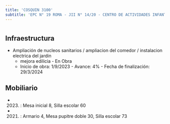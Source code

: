 ```yaml
---
title: 'COSQUIN 3100'
subtitle: 'EPC N° 19 ROMA - JII N° 14/20 - CENTRO DE ACTIVIDADES INFANTILES Y JUVENILES CLUB DE CHICOS MATADEROS'
---
```


#
## Infraestructura

* Ampliación de nucleos sanitarios / ampliacion del comedor / instalacion electrica del jardin 
    + mejora edilicia - En Obra 
    + Inicio de obra: 1/9/2023 - Avance: 4% - Fecha de finalización: 29/3/2024 






## Mobiliario

*  (2023) : Mesa inicial 8, Silla escolar 60 

*  (2021) : Armario 4, Mesa pupitre doble 30, Silla escolar 73 



